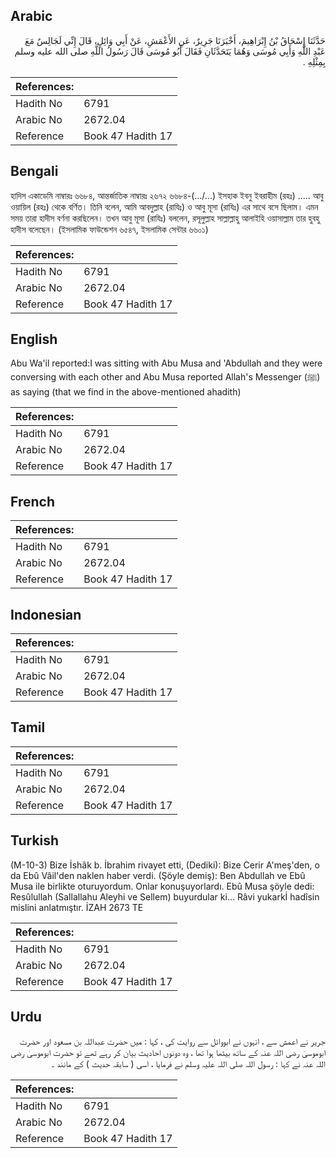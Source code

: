 ## Arabic


<div dir="rtl" lang="ar" style={{fontSize:'larger',backgroundColor:'#f8f9fa',padding:20}}>
حَدَّثَنَا إِسْحَاقُ بْنُ إِبْرَاهِيمَ، أَخْبَرَنَا جَرِيرٌ، عَنِ الأَعْمَشِ، عَنْ أَبِي وَائِلٍ، قَالَ إِنِّي لَجَالِسٌ مَعَ عَبْدِ اللَّهِ وَأَبِي مُوسَى وَهُمَا يَتَحَدَّثَانِ فَقَالَ أَبُو مُوسَى قَالَ رَسُولُ اللَّهِ صلى الله عليه وسلم بِمِثْلِهِ ‏.‏
</div>
<div style={{backgroundColor:'#f8f9fa',padding:20, marginBottom: 10}}><table> <thead> <tr> <th>References:</th> <th></th> </tr> </thead> <tbody><tr><td>Hadith No</td><td>6791</td></tr><tr><td>Arabic No</td><td>2672.04</td></tr><tr><td>Reference</td><td>Book 47 Hadith 17</td></tr></tbody></table></div>

## Bengali


<div dir="ltr" lang="bn" style={{fontSize:'larger',backgroundColor:'#f8f9fa',padding:20}}>
হাদিস একাডেমি নাম্বারঃ ৬৬৮৪, আন্তর্জাতিক নাম্বারঃ ২৬৭২ ৬৬৮৪-(…/...) ইসহাক ইবনু ইবরাহীম (রহঃ) ..... আবু ওয়ায়িল (রহঃ) থেকে বর্ণিত। তিনি বলেন, আমি আবদুল্লাহ (রাযিঃ) ও আবু মূসা (রাযিঃ) এর সাথে বসে ছিলাম। এমন সময় তারা হাদীস বর্ণনা করছিলেন। তখন আবু মূসা (রাযিঃ) বললেন, রসূলুল্লাহ সাল্লাল্লাহু আলাইহি ওয়াসাল্লাম তার হুবহু হাদীস বলেছেন। (ইসলামিক ফাউন্ডেশন ৬৫৪৭, ইসলামিক সেন্টার ৬৬০১)
</div>
<div style={{backgroundColor:'#f8f9fa',padding:20, marginBottom: 10}}><table> <thead> <tr> <th>References:</th> <th></th> </tr> </thead> <tbody><tr><td>Hadith No</td><td>6791</td></tr><tr><td>Arabic No</td><td>2672.04</td></tr><tr><td>Reference</td><td>Book 47 Hadith 17</td></tr></tbody></table></div>

## English


<div dir="ltr" lang="en" style={{fontSize:'larger',backgroundColor:'#f8f9fa',padding:20}}>
Abu Wa'il reported:I was sitting with Abu Musa and 'Abdullah and they were conversing with each other and Abu Musa reported Allah's Messenger (ﷺ) as saying (that we find in the above-mentioned ahadith)
</div>
<div style={{backgroundColor:'#f8f9fa',padding:20, marginBottom: 10}}><table> <thead> <tr> <th>References:</th> <th></th> </tr> </thead> <tbody><tr><td>Hadith No</td><td>6791</td></tr><tr><td>Arabic No</td><td>2672.04</td></tr><tr><td>Reference</td><td>Book 47 Hadith 17</td></tr></tbody></table></div>

## French


<div dir="ltr" lang="fr" style={{fontSize:'larger',backgroundColor:'#f8f9fa',padding:20}}>

</div>
<div style={{backgroundColor:'#f8f9fa',padding:20, marginBottom: 10}}><table> <thead> <tr> <th>References:</th> <th></th> </tr> </thead> <tbody><tr><td>Hadith No</td><td>6791</td></tr><tr><td>Arabic No</td><td>2672.04</td></tr><tr><td>Reference</td><td>Book 47 Hadith 17</td></tr></tbody></table></div>

## Indonesian


<div dir="ltr" lang="id" style={{fontSize:'larger',backgroundColor:'#f8f9fa',padding:20}}>

</div>
<div style={{backgroundColor:'#f8f9fa',padding:20, marginBottom: 10}}><table> <thead> <tr> <th>References:</th> <th></th> </tr> </thead> <tbody><tr><td>Hadith No</td><td>6791</td></tr><tr><td>Arabic No</td><td>2672.04</td></tr><tr><td>Reference</td><td>Book 47 Hadith 17</td></tr></tbody></table></div>

## Tamil


<div dir="ltr" lang="ta" style={{fontSize:'larger',backgroundColor:'#f8f9fa',padding:20}}>

</div>
<div style={{backgroundColor:'#f8f9fa',padding:20, marginBottom: 10}}><table> <thead> <tr> <th>References:</th> <th></th> </tr> </thead> <tbody><tr><td>Hadith No</td><td>6791</td></tr><tr><td>Arabic No</td><td>2672.04</td></tr><tr><td>Reference</td><td>Book 47 Hadith 17</td></tr></tbody></table></div>

## Turkish


<div dir="ltr" lang="tr" style={{fontSize:'larger',backgroundColor:'#f8f9fa',padding:20}}>
(M-10-3) Bize İshâk b. İbrahim rivayet etti, (Dediki): Bize Cerir A'meş'den, o da Ebû Vâil'den naklen haber verdi. (Şöyle demiş): Ben Abdullah ve Ebû Musa ile birlikte oturuyordum. Onlar konuşuyorlardı. Ebû Musa şöyle dedi: Resûlullah (Sallallahu Aleyhi ve Sellem) buyurdular ki... Râvi yukarkİ hadîsin mislini anlatmıştır. İZAH 2673 TE
</div>
<div style={{backgroundColor:'#f8f9fa',padding:20, marginBottom: 10}}><table> <thead> <tr> <th>References:</th> <th></th> </tr> </thead> <tbody><tr><td>Hadith No</td><td>6791</td></tr><tr><td>Arabic No</td><td>2672.04</td></tr><tr><td>Reference</td><td>Book 47 Hadith 17</td></tr></tbody></table></div>

## Urdu


<div dir="rtl" lang="ur" style={{fontSize:'larger',backgroundColor:'#f8f9fa',padding:20}}>
جریر نے اعمش سے ، انہوں نے ابووائل سے روایت کی ، کہا : میں حضرت عبداللہ بن مسعود اور حضرت ابوموسیٰ رضی اللہ عنہ کے ساتھ بیٹھا ہوا تھا ، وہ دونوں احادیث بیان کر رہے تھے تو حضرت ابوموسیٰ رضی اللہ عنہ نے کہا : رسول اللہ صلی اللہ علیہ وسلم نے فرمایا ، اسی ( سابقہ حدیث ) کے مانند ۔
</div>
<div style={{backgroundColor:'#f8f9fa',padding:20, marginBottom: 10}}><table> <thead> <tr> <th>References:</th> <th></th> </tr> </thead> <tbody><tr><td>Hadith No</td><td>6791</td></tr><tr><td>Arabic No</td><td>2672.04</td></tr><tr><td>Reference</td><td>Book 47 Hadith 17</td></tr></tbody></table></div>